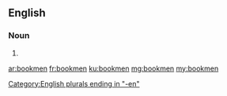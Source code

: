==English==

===Noun===
{{head|en}}
# {{plural of|bookman}}

[[Category:English plurals ending in "-en"]]

[[ar:bookmen]]
[[fr:bookmen]]
[[ku:bookmen]]
[[mg:bookmen]]
[[my:bookmen]]